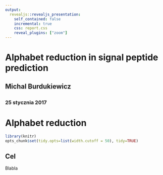 ```yaml
---
output:
  revealjs::revealjs_presentation:
    self_contained: false
    incremental: true
    css: report.css
    reveal_plugins: ["zoom"]
---
```


## 

<h1>Alphabet reduction in signal peptide prediction</h1>

<h2>Michal Burdukiewicz<h2>

<h3>25 stycznia 2017<h3>

# Alphabet reduction

```r
library(knitr)
opts_chunk$set(tidy.opts=list(width.cutoff = 50), tidy=TRUE)
```

## Cel

Blabla

